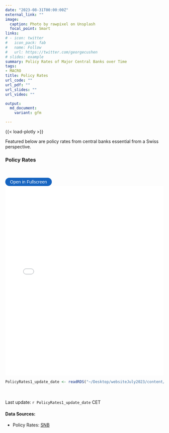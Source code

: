 ```yaml
---
date: "2023-08-31T00:00:00Z"
external_link: ""
image: 
  caption: Photo by rawpixel on Unsplash
  focal_point: Smart
links:
# - icon: twitter
#   icon_pack: fab
#   name: Follow
#   url: https://twitter.com/georgecushen
# slides: example
summary: Policy Rates of Major Central Banks over Time
tags:
- MACRO
title: Policy Rates
url_code: ""
url_pdf: ""
url_slides: ""
url_video: ""

output:
  md_document:
    variant: gfm

---
```

{{< load-plotly >}}

Featured below are policy rates from central banks essential from a Swiss perspective.

### Policy Rates
<br> 

<button onclick="toggleFullscreen('iframe1')" style="font-size: 14px; padding: 5px 15px; border: none; border-radius: 20px; background-color: #1664c0; color: white; cursor: pointer; transition: background-color 0.3s;" onmouseover="this.style.backgroundColor='#0056b3'" onmouseout="this.style.backgroundColor='#007BFF'">Open in Fullscreen</button>
<iframe id="iframe1" src="PolicyRates1.html" width="100%" height="600px" frameborder="0"> </iframe>

```r
PolicyRates1_update_date <- readRDS("~/Desktop/websiteJuly2023/content/project/PolicyRates/PolicyRates1_update_date.rds")
``` 

<br> <br> 
Last update: `r PolicyRates1_update_date` CET

#### Data Sources: 
* Policy Rates: [SNB](https://data.snb.ch/de/topics/snb/cube/snboffzisa)
  








